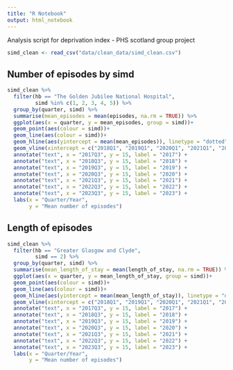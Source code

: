 ```yaml
---
title: "R Notebook"
output: html_notebook
---
```


Analysis script for deprivation index - PHS scotland group project

```r
simd_clean <- read_csv("data/clean_data/simd_clean.csv")
```
## Number of episodes by simd

```r
simd_clean %>% 
  filter(hb == "The Golden Jubilee National Hospital",
         simd %in% c(1, 2, 3, 4, 5)) %>% 
  group_by(quarter, simd) %>% 
  summarise(mean_episodes = mean(episodes, na.rm = TRUE)) %>% 
  ggplot(aes(x = quarter, y = mean_episodes, group = simd))+
  geom_point(aes(colour = simd))+
  geom_line(aes(colour = simd))+
  geom_hline(aes(yintercept = mean(mean_episodes)), linetype = "dotted")+
  geom_vline(xintercept = c("2018Q1", "2019Q1", "2020Q1", "2021Q1", "2022Q1", "2023Q" ), linetype = 'dashed') +
  annotate("text", x = "2017Q3", y = 15, label = "2017") +
  annotate("text", x = "2018Q3", y = 15, label = "2018") +
  annotate("text", x = "2019Q3", y = 15, label = "2019") +
  annotate("text", x = "2020Q3", y = 15, label = "2020") +
  annotate("text", x = "2021Q3", y = 15, label = "2021") +
  annotate("text", x = "2022Q3", y = 15, label = "2022") +
  annotate("text", x = "2023Q3", y = 15, label = "2023") +
  labs(x = "Quarter/Year",
       y = "Mean number of episodes")
```


## Length of episodes

```r
simd_clean %>% 
  filter(hb == "Greater Glasgow and Clyde",
         simd == 2) %>% 
  group_by(quarter, simd) %>% 
  summarise(mean_length_of_stay = mean(length_of_stay, na.rm = TRUE)) %>% 
  ggplot(aes(x = quarter, y = mean_length_of_stay, group = simd))+
  geom_point(aes(colour = simd))+
  geom_line(aes(colour = simd))+
  geom_hline(aes(yintercept = mean(mean_length_of_stay)), linetype = "dotted")+
  geom_vline(xintercept = c("2018Q1", "2019Q1", "2020Q1", "2021Q1", "2022Q1", "2023Q" ), linetype = 'dashed') +
  annotate("text", x = "2017Q3", y = 15, label = "2017") +
  annotate("text", x = "2018Q3", y = 15, label = "2018") +
  annotate("text", x = "2019Q3", y = 15, label = "2019") +
  annotate("text", x = "2020Q3", y = 15, label = "2020") +
  annotate("text", x = "2021Q3", y = 15, label = "2021") +
  annotate("text", x = "2022Q3", y = 15, label = "2022") +
  annotate("text", x = "2023Q3", y = 15, label = "2023") +
  labs(x = "Quarter/Year",
       y = "Mean number of episodes")
```



